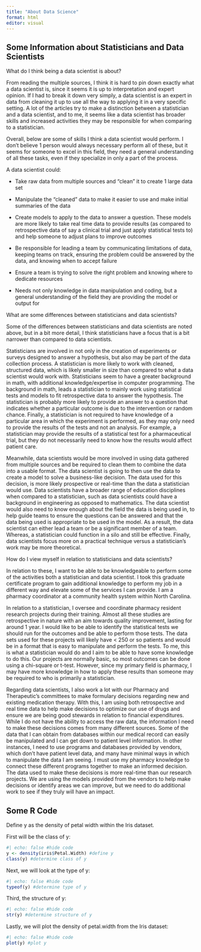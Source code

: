 ```yaml
---
title: "About Data Science"
format: html
editor: visual
---
```


## Some Information about Statisticians and Data Scientists

What do I think being a data scientist is about?

From reading the multiple sources, I think it is hard to pin down exactly what a data scientist is, since it seems it is up to interpretation and expert opinion. If I had to break it down very simply, a data scientist is an expert in data from cleaning it up to use all the way to applying it in a very specific setting. A lot of the articles try to make a distinction between a statistician and a data scientist, and to me, it seems like a data scientist has broader skills and increased activities they may be responsible for when comparing to a statistician.

Overall, below are some of skills I think a data scientist would perform. I don’t believe 1 person would always necessary perform all of these, but it seems for someone to excel in this field, they need a general understanding of all these tasks, even if they specialize in only a part of the process.

A data scientist could:

-   Take raw data from multiple sources and “clean” it to create 1 large data set

-   Manipulate the “cleaned” data to make it easier to use and make initial summaries of the data

-   Create models to apply to the data to answer a question. These models are more likely to take real time data to provide results (as compared to retrospective data of say a clinical trial and just apply statistical tests to) and help someone to adjust plans to improve outcomes

-   Be responsible for leading a team by communicating limitations of data, keeping teams on track, ensuring the problem could be answered by the data, and knowing when to accept failure

-   Ensure a team is trying to solve the right problem and knowing where to dedicate resources

-   Needs not only knowledge in data manipulation and coding, but a general understanding of the field they are providing the model or output for

What are some differences between statisticians and data scientists?

Some of the differences between statisticians and data scientists are noted above, but in a bit more detail, I think statisticians have a focus that is a bit narrower than compared to data scientists.

Statisticians are involved in not only in the creation of experiments or surveys designed to answer a hypothesis, but also may be part of the data collection process. A statistician is more likely to work with cleaned, structured data, which is likely smaller in size than compared to what a data scientist would work with. Statisticians seem to have a greater background in math, with additional knowledge/expertise in computer programming. The background in math, leads a statistician to mainly work using statistical tests and models to fit retrospective data to answer the hypothesis. The statistician is probably more likely to provide an answer to a question that indicates whether a particular outcome is due to the intervention or random chance. Finally, a statistician is not required to have knowledge of a particular area in which the experiment is performed, as they may only need to provide the results of the tests and not an analysis. For example, a statistician may provide the results of a statistical test for a pharmaceutical trial, but they do not necessarily need to know how the results would affect patient care.

Meanwhile, data scientists would be more involved in using data gathered from multiple sources and be required to clean them to combine the data into a usable format. The data scientist is going to then use the data to create a model to solve a business-like decision. The data used for this decision, is more likely prospective or real-time than the data a statistician would use. Data scientists have a broader range of education disciplines when compared to a statistician, such as data scientists could have a background in engineering as opposed to mathematics. The data scientist would also need to know enough about the field the data is being used in, to help guide teams to ensure the questions can be answered and that the data being used is appropriate to be used in the model. As a result, the data scientist can either lead a team or be a significant member of a team. Whereas, a statistician could function in a silo and still be effective. Finally, data scientists focus more on a practical technique versus a statistician’s work may be more theoretical.

How do I view myself in relation to statisticians and data scientists?

In relation to these, I want to be able to be knowledgeable to perform some of the activities both a statistician and data scientist. I took this graduate certificate program to gain additional knowledge to perform my job in a different way and elevate some of the services I can provide. I am a pharmacy coordinator at a community health system within North Carolina.

In relation to a statistician, I oversee and coordinate pharmacy resident research projects during their training. Almost all these studies are retrospective in nature with an aim towards quality improvement, lasting for around 1 year. I would like to be able to identify the statistical tests we should run for the outcomes and be able to perform those tests. The data sets used for these projects will likely have \< 250 or so patients and would be in a format that is easy to manipulate and perform the tests. To me, this is what a statistician would do and I aim to be able to have some knowledge to do this. Our projects are normally basic, so most outcomes can be done using a chi-square or t-test. However, since my primary field is pharmacy, I may have more knowledge in how to apply these results than someone may be required to who is primarily a statistician.

Regarding data scientists, I also work a lot with our Pharmacy and Therapeutic’s committees to make formulary decisions regarding new and existing medication therapy. With this, I am using both retrospective and real time data to help make decisions to optimize our use of drugs and ensure we are being good stewards in relation to financial expenditures. While I do not have the ability to access the raw data, the information I need to make these decisions comes from many different sources. Some of the data that I can obtain from databases within our medical record can easily be manipulated and I can get down to patient level information. In other instances, I need to use programs and databases provided by vendors, which don’t have patient level data, and many have minimal ways in which to manipulate the data I am seeing. I must use my pharmacy knowledge to connect these different programs together to make an informed decision. The data used to make these decisions is more real-time than our research projects. We are using the models provided from the vendors to help make decisions or identify areas we can improve, but we need to do additional work to see if they truly will have an impact.

## Some R Code

Define y as the density of petal width within the Iris dataset.

First will be the class of y:

```r
#| echo: false #hide code
y <- density(iris$Petal.Width) #define y
class(y) #determine class of y

```

Next, we will look at the type of y:

```r
#| echo: false #hide code
typeof(y) #determine type of y
```

Third, the structure of y:

```r
#| echo: false #hide code
str(y) #determine structure of y
```

Lastly, we will plot the density of petal.width from the Iris dataset:

```r
#| echo: false #hide code
plot(y) #plot y
```
